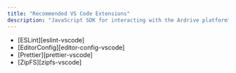 ```yaml
---
title: "Recommended VS Code Extensions"
description: "JavaScript SDK for interacting with the Ardrive platform"
---
```


- [ESLint][eslint-vscode]
- [EditorConfig][editor-config-vscode]
- [Prettier][prettier-vscode]
- [ZipFS][zipfs-vscode]
